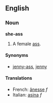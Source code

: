 ==English==
===Noun===
'''she-ass'''

#A female [[ass]].

====Synonyms====
*[[jenny-ass]], [[jenny]]

====Translations====
*French: [[ânesse]] ''f''
*Italian: [[asina]] ''f''